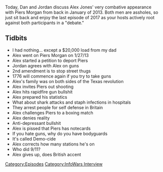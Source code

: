 {{Episode
    | title           = Piers Morgan Interview
    | caption         = [https://knowledgefight.libsyn.com/knowledge-fight-piers-morgan-interview Listen to this episode on Libsyn]
    | episodeNumber   = 114
    | length          = 01:06:27
    | airDate         = December 31, 2017
    | coverageDate    = January 27, 2013
    | episodeType     = [[:Category:InfoWars Interview|InfoWars Interview]]
    | appearance      = [[Piers Morgan]]
    | previousEpisode = [[113: February 21-23, 2014]]
    | nextEpisode     = [[115: January 2, 2018]]
}}

{{Stub}}

Today, Dan and Jordan discuss Alex Jones' very combative appearance with Piers Morgan from back in January of 2013. Both men are assholes, so just sit back and enjoy the last episode of 2017 as your hosts actively root against both participants in a "debate."

==Tidbits==

*I had nothing... except a $20,000 load from my dad
*Alex went on Piers Morgan on 1/27/13
*Alex started a petition to deport Piers
*Jordan agrees with Alex on guns
*2nd amendment is to stop street thugs
*1776 will commence again if you try to take guns
*Alex's family was on both sides of the Texas revolution
*Alex invites Piers out shooting
*Alex hits rapidfire gun bullshit
*Alex prepared his statistics
*What about shark attacks and staph infections in hospitals
*They arrest people for self defense in Britain
*Alex challenges Piers to a boxing match
*Alex denies reality
*Anti-depressant bullshit
*Alex is pissed that Piers has notecards
*If you hate guns, why do you have bodyguards
*It's called Demo-cide
*Alex corrects how many stations he's on
*Who did 9/11?
*Alex gives up, does British accent

[[Category:Episodes]]
[[Category:InfoWars Interview]]

